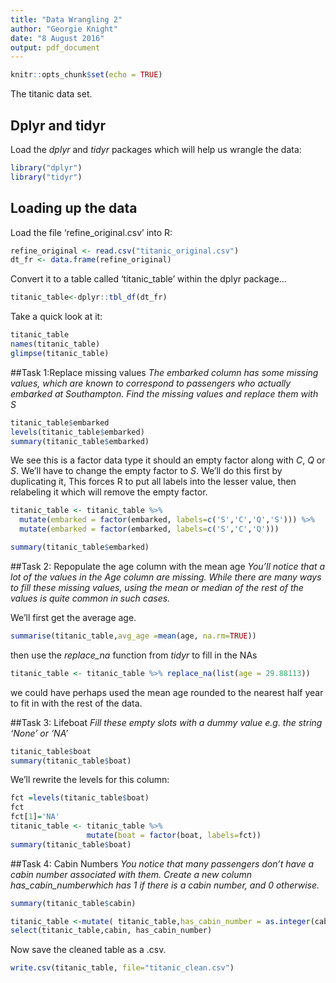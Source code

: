 ---
title: "Data Wrangling 2"
author: "Georgie Knight"
date: "8 August 2016"
output: pdf_document
---

```{r setup, include=FALSE}
knitr::opts_chunk$set(echo = TRUE)
```
The titanic data set.

## Dplyr and tidyr

Load the _dplyr_ and _tidyr_ packages which will help us wrangle the data:

```{r}
library("dplyr")
library("tidyr")
```
## Loading up the data

Load the file 'refine_original.csv' into R:

```{r}
refine_original <- read.csv("titanic_original.csv")
dt_fr <- data.frame(refine_original)
```

Convert it to a table  called 'titanic_table' within the dplyr package...

```{r}
titanic_table<-dplyr::tbl_df(dt_fr)
```

Take a quick look at it:
```{r, echo = FALSE}
titanic_table
names(titanic_table)
glimpse(titanic_table)
```



##Task 1:Replace missing values
_The embarked column has some missing values, which are known to correspond to passengers who actually embarked at Southampton. Find the missing values and replace them with S_

```{r}
titanic_table$embarked
levels(titanic_table$embarked)
summary(titanic_table$embarked)
```
We see this is a factor data type it should an empty factor along with $C$, $Q$ or $S$. We'll have to change the empty factor to $S$. We'll do this first by duplicating it, This forces R to put all labels into the lesser value, then relabeling it which will remove the empty factor.

```{r}
titanic_table <- titanic_table %>% 
  mutate(embarked = factor(embarked, labels=c('S','C','Q','S'))) %>%       
  mutate(embarked = factor(embarked, labels=c('S','C','Q')))

summary(titanic_table$embarked)
```


##Task 2: Repopulate the age column with the mean age
_You'll notice that a lot of the values in the Age column are missing. While there are many ways to fill these missing values, using the mean or median of the rest of the values is quite common in such cases._

We'll first get the average age.

```{r}
summarise(titanic_table,avg_age =mean(age, na.rm=TRUE))
```

then use the _replace_na_ function from _tidyr_ to fill in the NAs

```{r}
titanic_table <- titanic_table %>% replace_na(list(age = 29.88113))
```
we could have perhaps used the mean age rounded to the nearest half year to fit in with the rest of the data.


##Task 3: Lifeboat
_Fill these empty slots with a dummy value e.g. the string 'None' or 'NA'_

```{r}
titanic_table$boat
summary(titanic_table$boat)      
```

We'll rewrite the levels for this column:
```{r}
fct =levels(titanic_table$boat)
fct
fct[1]='NA'
titanic_table <- titanic_table %>%  
                 mutate(boat = factor(boat, labels=fct))
summary(titanic_table$boat) 
```
##Task 4: Cabin Numbers
_You notice that many passengers don't have a cabin number associated with them. Create a new column has_cabin_numberwhich has 1 if there is a cabin number, and 0 otherwise._

```{r}
summary(titanic_table$cabin)
```  

```{r}
titanic_table <-mutate( titanic_table,has_cabin_number = as.integer(cabin != ''))
select(titanic_table,cabin, has_cabin_number)
```
Now save the cleaned table as a .csv.

```{r}
write.csv(titanic_table, file="titanic_clean.csv")
```  
